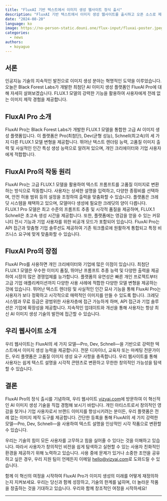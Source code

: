 ```yaml
---
title: "FluxAI 기반 텍스트에서 이미지 생성 웹사이트 정식 출시"
description: "FluxAI 기반 텍스트에서 이미지 생성 웹사이트를 출시하고 오픈 소스로 제공합니다."
date: "2024-08-20"
language: ko
image: https://no-person-static.douni.one/flux-input/fluxai-poster.jpeg
categories:
  - news
authors:
  - koyaguo
---
```


## 서론

인공지능 기술의 지속적인 발전으로 이미지 생성 분야는 혁명적인 도약을 이루었습니다. 오늘은 Black Forest Labs가 개발한 최첨단 AI 이미지 생성 플랫폼인 FluxAI Pro에 대해 자세히 살펴보겠습니다. FLUX.1 모델의 강력한 기능을 활용하여 사용자에게 전례 없는 이미지 제작 경험을 제공합니다.

## FluxAI Pro 소개

FluxAI Pro는 Black Forest Labs가 개발한 FLUX.1 모델을 통합한 고급 AI 이미지 생성 플랫폼입니다. 이 플랫폼은 Pro(최첨단), Dev(균형 성능), Schnell(최고속)의 세 가지 다른 FLUX.1 모델 변형을 제공합니다. 뛰어난 텍스트 렌더링 능력, 고품질 이미지 출력 및 사실적인 인간 특성 생성 능력으로 알려져 있으며, 개인 크리에이터와 기업 사용자에게 적합합니다.

## FluxAI Pro의 작동 원리

FluxAI Pro는 고급 FLUX.1 모델을 활용하여 텍스트 프롬프트를 고품질 이미지로 변환하는 방식으로 작동합니다. 사용자는 상세한 설명을 입력하고, 다양한 종횡비를 선택하며, 안전 허용 범위 등의 설정을 조정하여 출력을 맞춤화할 수 있습니다. 플랫폼은 크레딧 시스템을 채택하고 있으며, 모델마다 생성에 필요한 크레딧의 양이 다릅니다. FLUX.1 Pro 모델은 최고 수준의 프롬프트 추종 및 시각적 품질을 제공하며, FLUX.1 Schnell은 초고속 생성 시간을 제공합니다. 또한, 플랫폼에는 영감을 얻을 수 있는 커뮤니티 전시 기능과 기업 사용자를 위한 비공개 모드가 포함되어 있습니다. FluxAI Pro는 API 접근과 맞춤형 기업 솔루션도 제공하여 기존 워크플로에 원활하게 통합되고 특정 비즈니스 요구에 맞게 맞춤화할 수 있습니다.

## FluxAI Pro의 장점

FluxAI Pro를 사용하면 개인 크리에이터와 기업에 많은 이점이 있습니다. 최첨단 FLUX.1 모델은 우수한 이미지 품질, 뛰어난 프롬프트 추종 능력 및 다양한 출력을 제공하여 시장의 많은 경쟁업체를 능가합니다. 플랫폼의 유연성은 빠른 개인 프로젝트부터 고급 기업 애플리케이션까지 다양한 사용 사례에 적합한 다양한 모델 변형을 제공하는 것에 있습니다. 뛰어난 텍스트 렌더링 및 사실적인 인간 묘사 기능을 통해 FluxAI Pro는 사용자가 보다 정확하고 시각적으로 매력적인 이미지를 만들 수 있도록 합니다. 크레딧 시스템과 무료 등급은 광범위한 사용자층에 접근 가능하게 하며, API 접근과 기업 솔루션은 기업에 확장성을 제공합니다. 지속적인 업데이트와 개선을 통해 사용자는 항상 최신 AI 이미지 생성 기술의 발전에 접근할 수 있습니다.

## 우리 웹사이트 소개

우리 웹사이트는 FluxAI의 세 가지 모델—Pro, Dev, Schnell—을 기반으로 강력한 텍스트에서 이미지 생성 능력을 제공합니다. 전문 디자이너, 교육자 또는 마케팅 전문가이든, 우리 플랫폼은 고품질 이미지 생성 요구 사항을 충족합니다. 우리 웹사이트를 통해 사용자는 쉽게 텍스트 설명을 시각적 콘텐츠로 변환하고 무한한 창의적인 가능성을 탐색할 수 있습니다.

## 결론

FluxAI Pro의 정식 출시를 기념하여, 우리 웹사이트 [vizyai.com](http://vizyai.com)에 방문하여 이 혁신적인 AI 이미지 생성 기술을 직접 경험해 보시기 바랍니다. 개인 아티스트로서 창의적인 영감을 찾거나 기업 사용자로서 브랜드 이미지를 향상시키려는 분이든, 우리 플랫폼은 전례 없는 이미지 제작 도구를 제공합니다. 간단한 등록을 통해 FluxAI의 세 가지 강력한 모델—Pro, Dev, Schnell—을 사용하여 텍스트 설명을 인상적인 시각 작품으로 변환할 수 있습니다.

우리는 기술의 힘이 모든 사용자를 고무하고 힘을 실어줄 수 있다는 것을 이해하고 있습니다. 따라서 사용자가 창의적인 비전을 쉽게 탐색하고 실현할 수 있는 사용자 친화적인 환경을 제공하기 위해 노력하고 있습니다. 사용 중에 문제가 있거나 소중한 조언을 공유하고 싶은 경우, 우리 지원 팀이 언제든지 이메일 [hello@vizyai.com](mailto:hello@vizyai.com)로 도와드릴 수 있습니다.

함께 이 혁신의 여정을 시작하여 FluxAI Pro가 이미지 생성의 미래를 어떻게 재정의하는지 지켜보세요. 우리는 당신과 함께 성장하고, 기술의 한계를 넓히며, 더 놀라운 작품을 창출하는 것을 기대하고 있습니다. 우리와 함께 창조적인 여정을 시작하세요!

---
